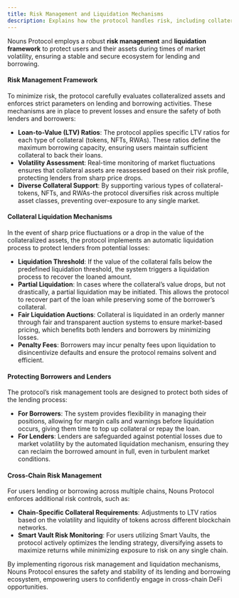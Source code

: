 ```yaml
---
title: Risk Management and Liquidation Mechanisms
description: Explains how the protocol handles risk, including collateral liquidation during price fluctuations.
---
```


Nouns Protocol employs a robust **risk management** and **liquidation framework** to protect users and their assets during times of market volatility, ensuring a stable and secure ecosystem for lending and borrowing.

#### **Risk Management Framework**

To minimize risk, the protocol carefully evaluates collateralized assets and enforces strict parameters on lending and borrowing activities. These mechanisms are in place to prevent losses and ensure the safety of both lenders and borrowers:

- **Loan-to-Value (LTV) Ratios**: The protocol applies specific LTV ratios for each type of collateral (tokens, NFTs, RWAs). These ratios define the maximum borrowing capacity, ensuring users maintain sufficient collateral to back their loans.
- **Volatility Assessment**: Real-time monitoring of market fluctuations ensures that collateral assets are reassessed based on their risk profile, protecting lenders from sharp price drops.
- **Diverse Collateral Support**: By supporting various types of collateral-tokens, NFTs, and RWAs-the protocol diversifies risk across multiple asset classes, preventing over-exposure to any single market.

#### **Collateral Liquidation Mechanisms**

In the event of sharp price fluctuations or a drop in the value of the collateralized assets, the protocol implements an automatic liquidation process to protect lenders from potential losses:

- **Liquidation Threshold**: If the value of the collateral falls below the predefined liquidation threshold, the system triggers a liquidation process to recover the loaned amount.
- **Partial Liquidation**: In cases where the collateral’s value drops, but not drastically, a partial liquidation may be initiated. This allows the protocol to recover part of the loan while preserving some of the borrower’s collateral.
- **Fair Liquidation Auctions**: Collateral is liquidated in an orderly manner through fair and transparent auction systems to ensure market-based pricing, which benefits both lenders and borrowers by minimizing losses.
- **Penalty Fees**: Borrowers may incur penalty fees upon liquidation to disincentivize defaults and ensure the protocol remains solvent and efficient.

#### **Protecting Borrowers and Lenders**

The protocol’s risk management tools are designed to protect both sides of the lending process:

- **For Borrowers**: The system provides flexibility in managing their positions, allowing for margin calls and warnings before liquidation occurs, giving them time to top up collateral or repay the loan.
- **For Lenders**: Lenders are safeguarded against potential losses due to market volatility by the automated liquidation mechanism, ensuring they can reclaim the borrowed amount in full, even in turbulent market conditions.

#### **Cross-Chain Risk Management**

For users lending or borrowing across multiple chains, Nouns Protocol enforces additional risk controls, such as:

- **Chain-Specific Collateral Requirements**: Adjustments to LTV ratios based on the volatility and liquidity of tokens across different blockchain networks.
- **Smart Vault Risk Monitoring**: For users utilizing Smart Vaults, the protocol actively optimizes the lending strategy, diversifying assets to maximize returns while minimizing exposure to risk on any single chain.

By implementing rigorous risk management and liquidation mechanisms, Nouns Protocol ensures the safety and stability of its lending and borrowing ecosystem, empowering users to confidently engage in cross-chain DeFi opportunities.
